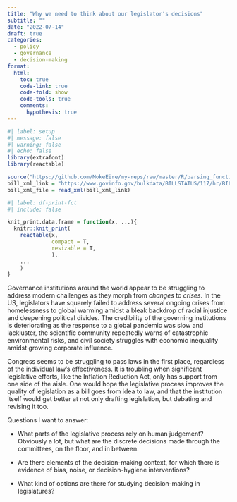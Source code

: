 ```yaml
---
title: "Why we need to think about our legislator's decisions"
subtitle: ""
date: "2022-07-14"
draft: true
categories: 
  - policy
  - governance
  - decision-making
format: 
  html: 
    toc: true
    code-link: true
    code-fold: show
    code-tools: true
    comments:
      hypothesis: true
---
```


```r
#| label: setup
#| message: false
#| warning: false
#| echo: false
library(extrafont)
library(reactable)

source("https://github.com/MokeEire/my-reps/raw/master/R/parsing_functions.R")
bill_xml_link = "https://www.govinfo.gov/bulkdata/BILLSTATUS/117/hr/BILLSTATUS-117hr391.xml"
bill_xml_file = read_xml(bill_xml_link)
```

```r
#| label: df-print-fct
#| include: false

knit_print.data.frame = function(x, ...){
  knitr::knit_print(
    reactable(x,
              compact = T, 
              resizable = T,
              ),
    ...
    )
}
```

Governance institutions around the world appear to be struggling to address modern challenges as they morph from *changes* to *crises*. In the US, legislators have squarely failed to address several ongoing crises from homelessness to global warming amidst a bleak backdrop of racial injustice and deepening political divides. The credibility of the governing institutions is deteriorating as the response to a global pandemic was slow and lackluster, the scientific community repeatedly warns of catastrophic environmental risks, and civil society struggles with economic inequality amidst growing corporate influence.

Congress seems to be struggling to pass laws in the first place, regardless of the individual law's effectiveness. It is troubling when significant legislative efforts, like the Inflation Reduction Act, only has support from one side of the aisle. One would hope the legislative process improves the quality of legislation as a bill goes from idea to law, and that the institution itself would get better at not only drafting legislation, but debating and revising it too.

Questions I want to answer:

-   What parts of the legislative process rely on human judgement? \
    Obviously a lot, but what are the discrete decisions made through the committees, on the floor, and in between.

-   Are there elements of the decision-making context, for which there is evidence of bias, noise, or decision-hygiene interventions?

-   What kind of options are there for studying decision-making in legislatures?
